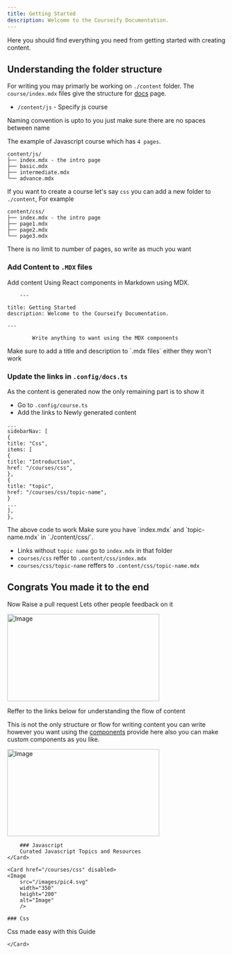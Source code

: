```yaml
---
title: Getting Started
description: Welcome to the Courseify Documentation.
---
```


<Callout type="calm">

Here you should find everything you need from getting started with creating content.

</Callout>

## Understanding the folder structure

For writing you may primarly be working on `./content` folder. The `course/index.mdx` files give the structure for [docs](https://courseify-omega.vercel.app/docs) page.

- `/content/js` - Specify js course

<Callout type="warning">
  Naming convention is upto to you just make sure there are no spaces between
  name
</Callout>

The example of Javascript course which has `4 pages`.

```mdx
content/js/
├── index.mdx - the intro page
├── basic.mdx
├── intermediate.mdx
└── advance.mdx
```

If you want to create a course let's say `css` you can add a new folder to `./content`, For example

```mdx
content/css/
├── index.mdx - the intro page
├── page1.mdx
├── page2.mdx
└── page3.mdx
```

<Callout type="info">
  There is no limit to number of pages, so write as much you want
</Callout>

### Add Content to `.MDX` files

Add content Using React components in Markdown using MDX.

```mdx
    ---

title: Getting Started
description: Welcome to the Courseify Documentation.

---

        Write anything to want using the MDX components
```

<Callout type="danger">
  Make sure to add a title and description to `.mdx files` either they won't
  work
</Callout>

### Update the links in `.config/docs.ts`

As the content is generated now the only remaining part is to show it

- Go to `.config/course.ts`
- Add the links to Newly generated content

```mdx
...
sidebarNav: [
{
title: "Css",
items: [
{
title: "Introduction",
href: "/courses/css",
},
{
title: "topic",
href: "/courses/css/topic-name",
}
...
],
},
```

<Callout type="danger">
  The above code to work Make sure you have `index.mdx` and `topic-name.mdx` in
  `./content/css/`.
</Callout>

- Links without `topic name` go to `index.mdx` in that folder
- `courses/css` reffer to `.content/css/index.mdx`
- `courses/css/topic-name` reffers to `.content/css/topic-name.mdx`

## Congrats You made it to the end

Now Raise a pull request Lets other people feedback on it

<div className="flex justify-center">
  <Image src="/images/pic3.svg" width="350" height="200" alt="Image" />
</div>

Reffer to the links below for understanding the flow of content

<Callout>

This is not the only structure or flow for writing content you can write however you want using the [components](https://courseify-omega.vercel.app/docs/components) provide here also you can make custom components as you like.

</Callout>

<div className="grid sm:grid-cols-2 gap-4 mt-6">
    <Card href="/courses/js">
        <Image
        src="/images/pic1.svg"
        width="350"
        height="200"
        alt="Image"
        />

        ### Javascript
        Curated Javascript Topics and Resources
    </Card>

    <Card href="/courses/css" disabled>
    <Image
        src="/images/pic4.svg"
        width="350"
        height="200"
        alt="Image"
        />

    ### Css

Css made easy with this Guide

    </Card>

</div>

